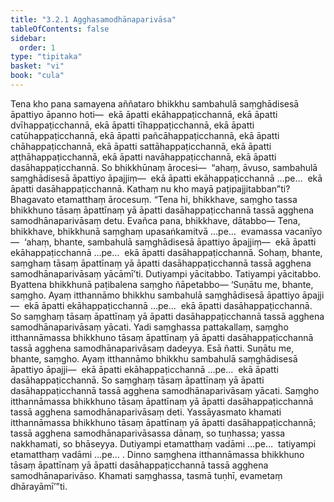```yaml
---
title: "3.2.1 Agghasamodhānaparivāsa"
tableOfContents: false
sidebar:
  order: 1
type: "tipitaka"
basket: "vi"
book: "cula"
---
```



<DynamicBreadcrumb />

<Division number="134" book="cula">

<Paragraph number="615" book="cula">
Tena kho pana samayena aññataro bhikkhu sambahulā saṃghādisesā āpattiyo āpanno hoti—  ekā āpatti ekāhappaṭicchannā, ekā āpatti dvīhappaṭicchannā, ekā āpatti tīhappaṭicchannā, ekā āpatti catūhappaṭicchannā, ekā āpatti pañcāhappaṭicchannā, ekā āpatti chāhappaṭicchannā, ekā āpatti sattāhappaṭicchannā, ekā āpatti aṭṭhāhappaṭicchannā, ekā āpatti navāhappaṭicchannā, ekā āpatti dasāhappaṭicchannā. So bhikkhūnaṃ ārocesi—  “ahaṃ, āvuso, sambahulā saṃghādisesā āpattiyo āpajjiṃ—  ekā āpatti ekāhappaṭicchannā …pe…  ekā āpatti dasāhappaṭicchannā. Kathaṃ nu kho mayā paṭipajjitabban”ti? Bhagavato etamatthaṃ ārocesuṃ. “Tena hi, bhikkhave, saṃgho tassa bhikkhuno tāsaṃ āpattīnaṃ yā āpatti dasāhappaṭicchannā tassā agghena samodhānaparivāsaṃ detu. Evañca pana, bhikkhave, dātabbo—
</Paragraph>

<Paragraph number="616" book="cula">
Tena, bhikkhave, bhikkhunā saṃghaṃ upasaṅkamitvā …pe…  evamassa vacanīyo—  ‘ahaṃ, bhante, sambahulā saṃghādisesā āpattiyo āpajjiṃ—  ekā āpatti ekāhappaṭicchannā …pe…  ekā āpatti dasāhappaṭicchannā. Sohaṃ, bhante, saṃghaṃ tāsaṃ āpattīnaṃ yā āpatti dasāhappaṭicchannā tassā agghena samodhānaparivāsaṃ yācāmī’ti. Dutiyampi yācitabbo. Tatiyampi yācitabbo. Byattena bhikkhunā paṭibalena saṃgho ñāpetabbo—
</Paragraph>

</Division>
<Division number="135" book="cula">

<Paragraph number="617" book="cula">
‘Suṇātu me, bhante, saṃgho. Ayaṃ itthannāmo bhikkhu sambahulā saṃghādisesā āpattiyo āpajji—  ekā āpatti ekāhappaṭicchannā …pe…  ekā āpatti dasāhappaṭicchannā. So saṃghaṃ tāsaṃ āpattīnaṃ yā āpatti dasāhappaṭicchannā tassā agghena samodhānaparivāsaṃ yācati. Yadi saṃghassa pattakallaṃ, saṃgho itthannāmassa bhikkhuno tāsaṃ āpattīnaṃ yā āpatti dasāhappaṭicchannā tassā agghena samodhānaparivāsaṃ dadeyya. Esā ñatti.
</Paragraph>

<Paragraph number="618" book="cula">
Suṇātu me, bhante, saṃgho. Ayaṃ itthannāmo bhikkhu sambahulā saṃghādisesā āpattiyo āpajji—  ekā āpatti ekāhappaṭicchannā …pe…  ekā āpatti dasāhappaṭicchannā. So saṃghaṃ tāsaṃ āpattīnaṃ yā āpatti dasāhappaṭicchannā tassā agghena samodhānaparivāsaṃ yācati. Saṃgho itthannāmassa bhikkhuno tāsaṃ āpattīnaṃ yā āpatti dasāhappaṭicchannā tassā agghena samodhānaparivāsaṃ deti. Yassāyasmato khamati itthannāmassa bhikkhuno tāsaṃ āpattīnaṃ yā āpatti dasāhappaṭicchannā; tassā agghena samodhānaparivāsassa dānaṃ, so tuṇhassa; yassa nakkhamati, so bhāseyya.
</Paragraph>

<Paragraph number="619" book="cula">
Dutiyampi etamatthaṃ vadāmi …pe…  tatiyampi etamatthaṃ vadāmi …pe… .
</Paragraph>

<Paragraph number="620" book="cula">
Dinno saṃghena itthannāmassa bhikkhuno tāsaṃ āpattīnaṃ yā āpatti dasāhappaṭicchannā tassā agghena samodhānaparivāso. Khamati saṃghassa, tasmā tuṇhī, evametaṃ dhārayāmī’”ti.
</Paragraph>
</Division>